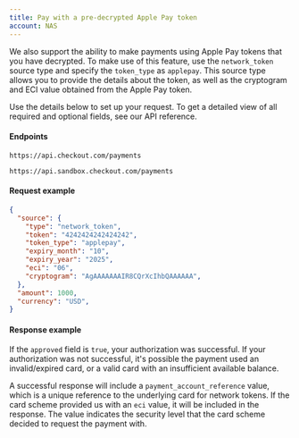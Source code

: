 ```yaml
---
title: Pay with a pre-decrypted Apple Pay token
account: NAS
---
```


We also support the ability to make payments using Apple Pay tokens that you have decrypted. To make use of this feature, use the `network_token` source type and specify the `token_type` as `applepay`. This source type allows you to provide the details about the token, as well as the cryptogram and ECI value obtained from the Apple Pay token.

Use the details below to set up your request. To get a detailed view of all required and optional fields, see our <ExternalLink href="https://api-reference.checkout.com/preview/crusoe" target="_blank">API reference</ExternalLink>.

#### Endpoints

<tabs>
<tab title="Live" active>
<LineCodeWrapper type="post">

`https://api.checkout.com/payments`

</LineCodeWrapper>
</tab>
<tab title="Sandbox">
<LineCodeWrapper type="post">

`https://api.sandbox.checkout.com/payments`

</LineCodeWrapper>
</tab>
</tabs>


#### Request example

```json
{
  "source": {
    "type": "network_token",
    "token": "4242424242424242",
    "token_type": "applepay",
    "expiry_month": "10",
    "expiry_year": "2025",
    "eci": "06",
    "cryptogram": "AgAAAAAAAIR8CQrXcIhbQAAAAAA",
  },
  "amount": 1000,
  "currency": "USD",
}
```

#### Response example

If the `approved` field is `true`, your authorization was successful. If your authorization was not successful, it's possible the payment used an invalid/expired card, or a valid card with an insufficient available balance.

<TipBox variant="info">

  A successful response will include a `payment_account_reference` value, which is a unique reference to the underlying card for network tokens. If the card scheme provided us with an `eci` value, it will be included in the response. The value indicates the security level that the card scheme decided to request the payment with.

</TipBox>

